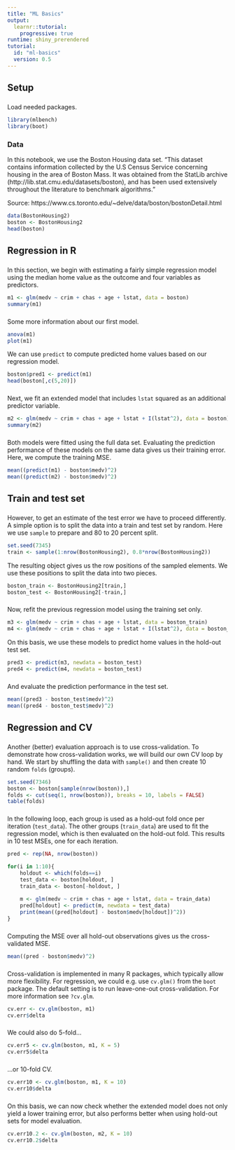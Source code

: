 ```yaml
---
title: "ML Basics"
output: 
  learnr::tutorial:
    progressive: true
runtime: shiny_prerendered
tutorial:
  id: "ml-basics"
  version: 0.5
---
```


## Setup

### 

Load needed packages.

```r
library(mlbench)
library(boot)
```

### Data

In this notebook, we use the Boston Housing data set. "This dataset contains information collected by the U.S Census Service concerning housing in the area of Boston Mass. It was obtained from the StatLib archive (http://lib.stat.cmu.edu/datasets/boston), and has been used extensively throughout the literature to benchmark algorithms."

Source: https://www.cs.toronto.edu/~delve/data/boston/bostonDetail.html

```r
data(BostonHousing2)
boston <- BostonHousing2
head(boston)
```

## Regression in R

###

In this section, we begin with estimating a fairly simple regression model using the median home value as the outcome and four variables as predictors. 

```r
m1 <- glm(medv ~ crim + chas + age + lstat, data = boston)
summary(m1)
```

###

Some more information about our first model.

```r
anova(m1)
plot(m1)
```

We can use `predict` to compute predicted home values based on our regression model.

```r
boston$pred1 <- predict(m1)
head(boston[,c(5,20)])
```

###

Next, we fit an extended model that includes `lstat` squared as an additional predictor variable.

```r
m2 <- glm(medv ~ crim + chas + age + lstat + I(lstat^2), data = boston)
summary(m2)
```

###

Both models were fitted using the full data set. Evaluating the prediction performance of these models on the same data gives us their training error. Here, we compute the training MSE. 

```r
mean((predict(m1) - boston$medv)^2)
mean((predict(m2) - boston$medv)^2)
```

## Train and test set

###

However, to get an estimate of the test error we have to proceed differently. A simple option is to split the data into a train and test set by random. Here we use `sample` to prepare and 80 to 20 percent split. 

```r
set.seed(7345)
train <- sample(1:nrow(BostonHousing2), 0.8*nrow(BostonHousing2))
```

The resulting object gives us the row positions of the sampled elements. We use these positions to split the data into two pieces.

```r
boston_train <- BostonHousing2[train,]
boston_test <- BostonHousing2[-train,]
```

###

Now, refit the previous regression model using the training set only.

```r
m3 <- glm(medv ~ crim + chas + age + lstat, data = boston_train)
m4 <- glm(medv ~ crim + chas + age + lstat + I(lstat^2), data = boston_train)
```

On this basis, we use these models to predict home values in the hold-out test set.

```r
pred3 <- predict(m3, newdata = boston_test)
pred4 <- predict(m4, newdata = boston_test)
```

###

And evaluate the prediction performance in the test set.

```r
mean((pred3 - boston_test$medv)^2)
mean((pred4 - boston_test$medv)^2)
```

## Regression and CV

###

Another (better) evaluation approach is to use cross-validation. To demonstrate how cross-validation works, we will build our own CV loop by hand. We start by shuffling the data with `sample()` and then create 10 random `folds` (groups).

```r
set.seed(7346)
boston <- boston[sample(nrow(boston)),]
folds <- cut(seq(1, nrow(boston)), breaks = 10, labels = FALSE)
table(folds)
```

###

In the following loop, each group is used as a hold-out fold once per iteration (`test_data`). The other groups (`train_data`) are used to fit the regression model, which is then evaluated on the hold-out fold. This results in 10 test MSEs, one for each iteration.

```r
pred <- rep(NA, nrow(boston))

for(i in 1:10){
    holdout <- which(folds==i)
    test_data <- boston[holdout, ]
    train_data <- boston[-holdout, ]
    
    m <- glm(medv ~ crim + chas + age + lstat, data = train_data)
    pred[holdout] <- predict(m, newdata = test_data)
    print(mean((pred[holdout] - boston$medv[holdout])^2))
}
```

###

Computing the MSE over all hold-out observations gives us the cross-validated MSE.

```r
mean((pred - boston$medv)^2)
```

###

Cross-validation is implemented in many R packages, which typically allow more flexibility. For regression, we could e.g. use `cv.glm()` from the `boot` package. The default setting is to run leave-one-out cross-validation. For more information see `?cv.glm`.

```r
cv.err <- cv.glm(boston, m1)
cv.err$delta
```

###

We could also do 5-fold...

```r
cv.err5 <- cv.glm(boston, m1, K = 5)
cv.err5$delta
```

###

...or 10-fold CV.

```r
cv.err10 <- cv.glm(boston, m1, K = 10)
cv.err10$delta
```

###

On this basis, we can now check whether the extended model does not only yield a lower training error, but also performs better when using hold-out sets for model evaluation.

```r
cv.err10.2 <- cv.glm(boston, m2, K = 10)
cv.err10.2$delta
```
